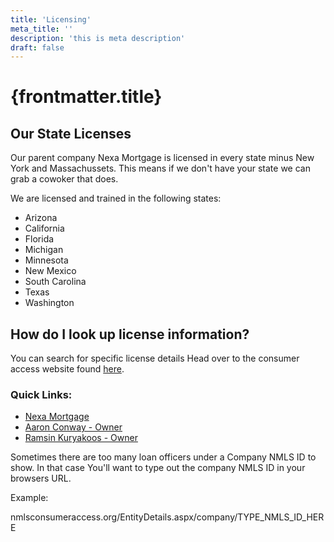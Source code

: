 ```yaml
---
title: 'Licensing'
meta_title: ''
description: 'this is meta description'
draft: false
---
```



# {frontmatter.title}


## Our State Licenses

Our parent company Nexa Mortgage is licensed in every state minus New York and Massachussets. This means
if we don't have your state we can grab a cowoker that does.

We are licensed and trained in the following states:

- Arizona
- California
- Florida
- Michigan
- Minnesota
- New Mexico
- South Carolina
- Texas
- Washington

## How do I look up license information?

You can search for specific license details Head over to the consumer access website found [here](https://www.nmlsconsumeraccess.org/EntityDetails.aspx).


### Quick Links:
- [Nexa Mortgage](https://www.nmlsconsumeraccess.org/EntityDetails.aspx/company/1660690)
- [Aaron Conway - Owner](https://www.nmlsconsumeraccess.org/EntityDetails.aspx/company/1660690)
- [Ramsin Kuryakoos - Owner](https://www.nmlsconsumeraccess.org/EntityDetails.aspx/company/1660690)

<Note>

Sometimes there are too many loan officers under a Company NMLS ID to show. In that case
You'll want to type out the company NMLS ID in your browsers URL.

Example:

nmlsconsumeraccess.org/EntityDetails.aspx/company/TYPE_NMLS_ID_HERE

</Note>

<SimpleCTA title='Trust in a state and federally licensed team.' />
